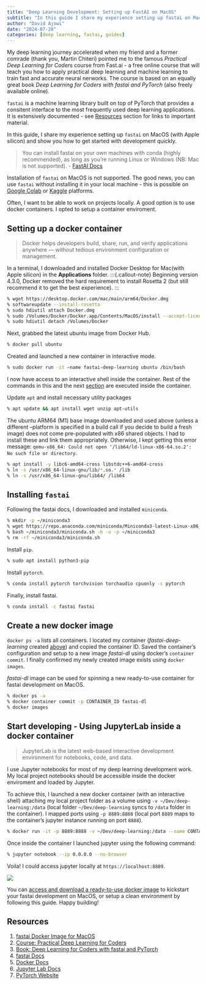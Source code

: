 ```yaml
---
title: "Deep Learning Development: Setting up FastAI on MacOS"
subtitle: "In this guide I share my experience setting up fastai on MacOS (with Apple silicon) and show you how to get started quickly."
author: "David Ajowi"
date: "2024-07-28"
categories: [deep learning, fastai, guides]
---
```


My deep learning journey accelerated when my friend and a former comrade (thank you, Martin Chiteri) pointed me to the famous *Practical Deep Learning for Coders* course from Fast.ai - a free online course that will teach you how to apply practical deep learning and machine learning to train fast and accurate neural nerworks. The course is based on an equally great book *Deep Learning for Coders with fastai and PyTorch* (also freely available online).

```fastai``` is a machine learning library built on top of PyTorch that provides a consitent interface to the most frequently used deep learning applications. It is extensively documented - see [Resources](##Resources) section for links to important material.

In this guide, I share my experience setting up ```fastai``` on MacOS (with Apple silicon) and show you how to get started with development quickly.

> You can install fastai on your own machines with conda (highly recommended), as long as you’re running Linux or Windows (NB: Mac is not supported). - [FastAI Docs](https://docs.fast.ai)

Installation of ```fastai``` on MacOS is not supported. The good news, you can use ```fastai``` without installing it in your local machine - this is possible on [Google Colab](https://colab.google) or [Kaggle](https://kaggle.com) platforms. 

Often, I want to be able to work on projects locally. A good option is to use docker containers. I opted to setup a container enviroment.

## Setting up a docker container

> Docker helps developers build, share, run, and verify applications anywhere — without tedious environment configuration or management.

In a terminal, I downloaded and installed Docker Desktop for Mac(with Apple silicon) in the **Applications** folder. 
:::{.callout-note}
Beginning version 4.3.0, Docker removed the hard requirement to install Rosetta 2 (but still recommend it to get the best experience).
:::


```zsh
% wget https://desktop.docker.com/mac/main/arm64/Docker.dmg
% softwareupdate --install-rosetta
% sudo hdiutil attach Docker.dmg
% sudo /Volumes/Docker/Docker.app/Contents/MacOS/install --accept-license --user=<username>
% sudo hdiutil detach /Volumes/Docker
```

Next, grabbed the latest ubuntu image from Docker Hub.

```zsh
% docker pull ubuntu
```

Created and launched a new container in interactive mode. 

```zsh
% sudo docker run -it —name fastai-deep-learning ubuntu /bin/bash
```

I now have access to an interactive shell inside the container. Rest of the commands in this and the next [section](##install-fastai) are executed inside the container.

Update `apt` and install necessary utility packages

```zsh
% apt update && apt install wget unzip apt-utils
```

The ubuntu ARM64 (M1) base image downloaded and used above (unless a different --platform is specified in a build call if you decide to build a fresh image) does not come pre-populated with x86 shared objects. I had to install these and link them appropriately. Otherwise, I kept getting this error message: ``qemu-x86_64: Could not open '/lib64/ld-linux-x86-64.so.2': No such file or directory``.

```zsh
% apt install -y libc6-amd64-cross libstdc++6-amd64-cross
% ln -s /usr/x86_64-linux-gnu/lib/*.so.* /lib
% ln -s /usr/x86_64-linux-gnu/lib64/ /lib64
```

## Installing `fastai`

Following the fastai docs, I downloaded and installed `miniconda`.

```zsh
% mkdir -p ~/miniconda3
% wget https://repo.anaconda.com/miniconda/Miniconda3-latest-Linux-x86_64.sh -O ~/miniconda3/miniconda.sh
% bash ~/miniconda3/miniconda.sh -b -u -p ~/miniconda3
% rm -rf ~/miniconda3/miniconda.sh
```

Install `pip`.

```zsh
% sudo apt install python3-pip
```

Install `pytorch`.

```zsh
% conda install pytorch torchvision torchaudio cpuonly -c pytorch
```

Finally, install fastai.

```zsh
% conda install -c fastai fastai
```

## Create a new docker image

`docker ps -a` lists all containers. I located my container (*fastai-deep-learning* created [above](##Setting-Up-A-Docker-Container)) and copied the container ID. Saved the container's configuration and setup to a new image *fastai-dl* using docker's `container commit`. I finally confirmed my newly created image exists using `docker images`. 

*fastai-dl* image can be used for spinning a new ready-to-use container for fastai development on MacOS.

```zsh
% docker ps -a
% docker container commit -p CONTAINER_ID fastai-dl
% docker images
```

## Start developing - Using JupyterLab inside a docker container

>JupyterLab is the latest web-based interactive development environment for notebooks, code, and data.

I use Jupyter notebooks for most of my deep learning development work. My local project notebooks should be accessible inside the docker enviroment and loaded by Jupyter. 

To achieve this, I launched a new docker container (with an interactive shell) attaching my local project folder as a volume using `-v ~/Dev/deep-learning:/data` (local folder `~/Dev/deep-learning` syncs to `/data` folder in the container). I mapped ports using `-p 8889:8888` (local port `8889` maps to the container's jupyter instance running on port `8888`).

```zsh
% docker run -it -p 8889:8888 -v ~/Dev/deep-learning:/data --name CONTAINER_NAME fastai-dl /bin/bash
```

Once inside the container I launched jupyter using the following command:

```zsh
% jupyter notebook --ip 0.0.0.0 --no-browser
```

Voila! I could access jupyter locally at `https://localhost:8889`.


![](jupyter.png)


You can [access and download a ready-to-use docker image](https://hub.docker.com/r/daajowi/fastai-dl) to kickstart your fastai development on MacOS, or setup a clean environment by following this guide. Happy building!

## Resources
1. [fastai Docker Image for MacOS](https://hub.docker.com/r/daajowi/fastai-dl)
2. [Course: Practical Deep Learning for Coders](https://course.fast.ai)
3. [Book: Deep Learning for Coders with fastai and PyTorch](https://course.fast.ai)
4. [fastai Docs](https://docs.fast.ai)
5. [Docker Docs](https://docs.docker.com/manuals)
6. [Jupyter Lab Docs](https://jupyter.org)
7. [PyTorch Website](https://pytorch.org)